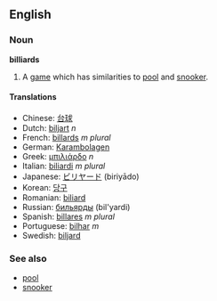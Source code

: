 {{wikipedia}}
==English==
===Noun===
'''billiards'''

# A [[game]] which has similarities to [[pool]] and [[snooker]].

====Translations====
*Chinese: [[台球]]
*Dutch: [[biljart]] ''n''
*French: [[billards]] ''m plural''
*German: [[Karambolagen]]<!-- fem or plural? -->
*Greek: [[μπιλιάρδο]] ''n''
*Italian: [[biliardi]] ''m plural''
*Japanese: [[ビリヤード]] (biriyādo)
*Korean: [[당구]]
*Romanian: [[biliard]]
*Russian: [[бильярды]] (bil'yardi)
*Spanish: [[billares]] ''m plural''
*Portuguese: [[bilhar]] ''m''
*Swedish: [[biljard]]

===See also===
*[[pool]]
*[[snooker]]